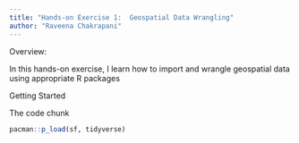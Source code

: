```yaml
---
title: "Hands-on Exercise 1:  Geospatial Data Wrangling"
author: "Raveena Chakrapani"
---
```


Overview:

In this hands-on exercise, I learn how to import and wrangle geospatial data using appropriate R packages

Getting Started

The code chunk

```r
pacman::p_load(sf, tidyverse)
```
